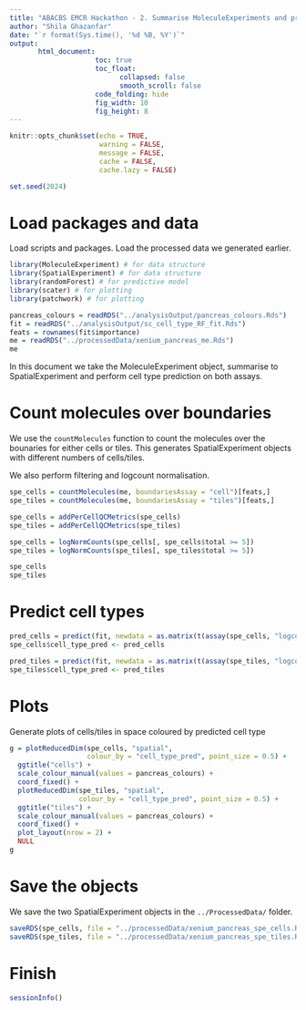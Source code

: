 ```yaml
---
title: "ABACBS EMCR Hackathon - 2. Summarise MoleculeExperiments and predict cell types"
author: "Shila Ghazanfar"
date: "`r format(Sys.time(), '%d %B, %Y')`"
output:
       html_document:
                     toc: true
                     toc_float:
                           collapsed: false
                           smooth_scroll: false
                     code_folding: hide
                     fig_width: 10 
                     fig_height: 8
---
```


```r
knitr::opts_chunk$set(echo = TRUE,
                      warning = FALSE,
                      message = FALSE,
                      cache = FALSE,
                      cache.lazy = FALSE)

set.seed(2024)
```

# Load packages and data
Load scripts and packages. Load the processed data we generated earlier.

```r
library(MoleculeExperiment) # for data structure
library(SpatialExperiment) # for data structure
library(randomForest) # for predictive model
library(scater) # for plotting
library(patchwork) # for plotting
```

```r
pancreas_colours = readRDS("../analysisOutput/pancreas_colours.Rds")
fit = readRDS("../analysisOutput/sc_cell_type_RF_fit.Rds")
feats = rownames(fit$importance)
me = readRDS("../processedData/xenium_pancreas_me.Rds")
me
```

In this document we take the MoleculeExperiment object, summarise to 
SpatialExperiment and perform cell type prediction on both assays.

# Count molecules over boundaries

We use the `countMolecules` function to count the molecules over the bounaries
for either cells or tiles. This generates SpatialExperiment objects with 
different numbers of cells/tiles.

We also perform filtering and logcount normalisation.

```r
spe_cells = countMolecules(me, boundariesAssay = "cell")[feats,]
spe_tiles = countMolecules(me, boundariesAssay = "tiles")[feats,]

spe_cells = addPerCellQCMetrics(spe_cells)
spe_tiles = addPerCellQCMetrics(spe_tiles)

spe_cells = logNormCounts(spe_cells[, spe_cells$total >= 5])
spe_tiles = logNormCounts(spe_tiles[, spe_tiles$total >= 5])

spe_cells
spe_tiles
```

# Predict cell types

```r
pred_cells = predict(fit, newdata = as.matrix(t(assay(spe_cells, "logcounts"))))
spe_cells$cell_type_pred <- pred_cells

pred_tiles = predict(fit, newdata = as.matrix(t(assay(spe_tiles, "logcounts"))))
spe_tiles$cell_type_pred <- pred_tiles
```

# Plots

Generate plots of cells/tiles in space coloured by predicted cell type

```r
g = plotReducedDim(spe_cells, "spatial",
                   colour_by = "cell_type_pred", point_size = 0.5) + 
  ggtitle("cells") +
  scale_colour_manual(values = pancreas_colours) +
  coord_fixed() +
  plotReducedDim(spe_tiles, "spatial",
                 colour_by = "cell_type_pred", point_size = 0.5) + 
  ggtitle("tiles") + 
  scale_colour_manual(values = pancreas_colours) + 
  coord_fixed() +
  plot_layout(nrow = 2) +
  NULL
g
```

# Save the objects

We save the two SpatialExperiment objects in the `../ProcessedData/` folder.

```r
saveRDS(spe_cells, file = "../processedData/xenium_pancreas_spe_cells.Rds")
saveRDS(spe_tiles, file = "../processedData/xenium_pancreas_spe_tiles.Rds")
```

# Finish

```r
sessionInfo()
```
